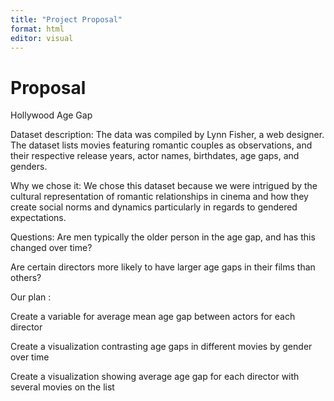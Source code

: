 ```yaml
---
title: "Project Proposal"
format: html
editor: visual
---
```


# Proposal

Hollywood Age Gap 

Dataset description: The data was compiled by Lynn Fisher, a web designer. The dataset lists movies featuring romantic couples as observations, and their respective release years, actor names, birthdates, age gaps, and genders.

Why we chose it: We chose this dataset because we were intrigued by the cultural representation of romantic relationships in cinema and how they create social norms and dynamics particularly in regards to gendered expectations.

Questions: Are men typically the older person in the age gap, and has this changed over time?

Are certain directors more likely to have larger age gaps in their films than others?\

Our plan :

Create a variable for average mean age gap between actors for each director

Create a visualization contrasting age gaps in different movies by gender over time

Create a visualization showing average age gap for each director with several movies on the list

\
\
